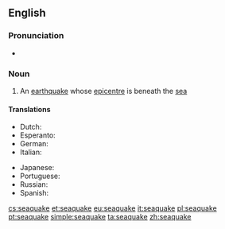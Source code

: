 ==English==

===Pronunciation===
* {{rhymes|eɪk}}

===Noun===
{{en-noun}}

# An [[earthquake]] whose [[epicentre]] is beneath the [[sea]]

====Translations====
{{trans-top|earthquake under sea}}
* Dutch: {{t+|nl|zeebeving|f}}
* Esperanto: {{t-|eo|submara tertremo}}
* German: {{t+|de|Seebeben|n}}
* Italian: {{t+|it|maremoto|m}}
{{trans-mid}}
* Japanese: {{t-|ja|海震|tr=かいしん, kaishin}}
* Portuguese: {{t+|pt|maremoto|m}}
* Russian: {{t+|ru|моретрясение|n|tr=mor'er'as'énije}}
* Spanish: {{t+|es|maremoto|m}}
{{trans-bottom}}

[[cs:seaquake]]
[[et:seaquake]]
[[eu:seaquake]]
[[it:seaquake]]
[[pl:seaquake]]
[[pt:seaquake]]
[[simple:seaquake]]
[[ta:seaquake]]
[[zh:seaquake]]